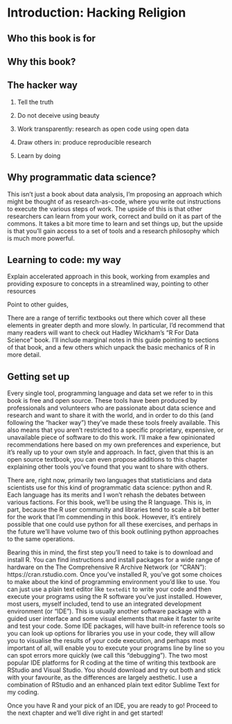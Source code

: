 # Introduction: Hacking Religion

## Who this book is for



## Why this book?



## The hacker way

1. Tell the truth

2. Do not deceive using beauty

3. Work transparently: research as open code using open data

4. Draw others in: produce reproducible research

5. Learn by doing


## Why programmatic data science?

This isn't just a book about data analysis, I'm proposing an approach which might be thought of as research-as-code, where you write out instructions to execute the various steps of work. The upside of this is that other researchers can learn from your work, correct and build on it as part of the commons. It takes a bit more time to learn and set things up, but the upside is that you'll gain access to a set of tools and a research philosophy which is much more powerful.


## Learning to code: my way


Explain accelerated approach in this book, working from examples and providing exposure to concepts in a streamlined way, pointing to other resources

Point to other guides, 

There are a range of terrific textbooks out there which cover all these elements in greater depth and more slowly. In particular, I'd recommend that many readers will want to check out Hadley Wickham's "R For Data Science" book. I'll include marginal notes in this guide pointing to sections of that book, and a few others which unpack the basic mechanics of R in more detail.



## Getting set up

Every single tool, programming language and data set we refer to in this book is free and open source. These tools have been produced by professionals and volunteers who are passionate about data science and research and want to share it with the world, and in order to do this (and following the "hacker way") they've made these tools freely available. This also means that you aren't restricted to a specific proprietary, expensive, or unavailable piece of software to do this work. I'll make a few opinionated recommendations here based on my own preferences and experience, but it's really up to your own style and approach. In fact, given that this is an open source textbook, you can even propose additions to this chapter explaining other tools you've found that you want to share with others.

There are, right now, primarily two languages that statisticians and data scientists use for this kind of programmatic data science: python and R. Each language has its merits and I won't rehash the debates between various factions. For this book, we'll be using the R language. This is, in part, because the R user community and libraries tend to scale a bit better for the work that I'm commending in this book. However, it's entirely possible that one could use python for all these exercises, and perhaps in the future we'll have volume two of this book outlining python approaches to the same operations.

Bearing this in mind, the first step you'll need to take is to download and install R. You can find instructions and install packages for a wide range of hardware on the The Comprehensive R Archive Network (or "CRAN"): https://cran.rstudio.com. Once you've installed R, you've got some choices to make about the kind of programming environment you'd like to use. You can just use a plain text editor like `textedit` to write your code and then execute your programs using the R software you've just installed. However, most users, myself included, tend to use an integrated development environment (or "IDE"). This is usually another software package with a guided user interface and some visual elements that make it faster to write and test your code. Some IDE packages, will have built-in reference tools so you can look up options for libraries you use in your code, they will allow you to visualise the results of your code execution, and perhaps most important of all, will enable you to execute your programs line by line so you can spot errors more quickly (we call this "debugging"). The two most popular IDE platforms for R coding at the time of writing this textbook are RStudio and Visual Studio. You should download and try out both and stick with your favourite, as the differences are largely aesthetic. I use a combination of RStudio and an enhanced plain text editor Sublime Text for my coding.

Once you have R and your pick of an IDE, you are ready to go! Proceed to the next chapter and we'll dive right in and get started!
